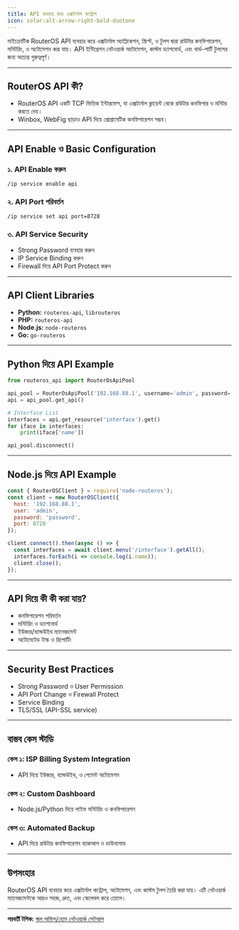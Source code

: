 ```yaml
---
title: API ব্যবহার করে এক্সটার্নাল কন্ট্রোল
icon: solar:alt-arrow-right-bold-duotone
---
```


মাইক্রোটিক RouterOS API ব্যবহার করে এক্সটার্নাল অ্যাপ্লিকেশন, স্ক্রিপ্ট, ও টুলস দ্বারা রাউটার কনফিগারেশন, মনিটরিং, ও অটোমেশন করা যায়। API ইন্টিগ্রেশন নেটওয়ার্ক অটোমেশন, কাস্টম ড্যাশবোর্ড, এবং থার্ড-পার্টি টুলসের জন্য অত্যন্ত গুরুত্বপূর্ণ।

---

## RouterOS API কী?

- RouterOS API একটি TCP ভিত্তিক ইন্টারফেস, যা এক্সটার্নাল ক্লায়েন্ট থেকে রাউটার কনফিগার ও মনিটর করতে দেয়।
- Winbox, WebFig ছাড়াও API দিয়ে প্রোগ্রামেটিক কনফিগারেশন সম্ভব।

---

## API Enable ও Basic Configuration

### ১. API Enable করুন
```shell
/ip service enable api
```

### ২. API Port পরিবর্তন
```shell
/ip service set api port=8728
```

### ৩. API Service Security
- Strong Password ব্যবহার করুন
- IP Service Binding করুন
- Firewall দিয়ে API Port Protect করুন

---

## API Client Libraries

- **Python:** `routeros-api`, `librouteros`
- **PHP:** `routeros-api`
- **Node.js:** `node-routeros`
- **Go:** `go-routeros`

---

## Python দিয়ে API Example

```python
from routeros_api import RouterOsApiPool

api_pool = RouterOsApiPool('192.168.88.1', username='admin', password='password', port=8728)
api = api_pool.get_api()

# Interface List
interfaces = api.get_resource('interface').get()
for iface in interfaces:
    print(iface['name'])

api_pool.disconnect()
```

---

## Node.js দিয়ে API Example

```js
const { RouterOSClient } = require('node-routeros');
const client = new RouterOSClient({
  host: '192.168.88.1',
  user: 'admin',
  password: 'password',
  port: 8728
});

client.connect().then(async () => {
  const interfaces = await client.menu('/interface').getAll();
  interfaces.forEach(i => console.log(i.name));
  client.close();
});
```

---

## API দিয়ে কী কী করা যায়?
- কনফিগারেশন পরিবর্তন
- মনিটরিং ও ড্যাশবোর্ড
- ইউজার/ব্যান্ডউইথ ম্যানেজমেন্ট
- অটোমেটেড টাস্ক ও রিপোর্টিং

---

## Security Best Practices
- Strong Password ও User Permission
- API Port Change ও Firewall Protect
- Service Binding
- TLS/SSL (API-SSL service)

---

## বাস্তব কেস স্টাডি

### কেস ১: ISP Billing System Integration
- API দিয়ে ইউজার, ব্যান্ডউইথ, ও পেমেন্ট অটোমেশন

### কেস ২: Custom Dashboard
- Node.js/Python দিয়ে লাইভ মনিটরিং ও কনফিগারেশন

### কেস ৩: Automated Backup
- API দিয়ে রাউটার কনফিগারেশন ব্যাকআপ ও ডাউনলোড

---

## উপসংহার

RouterOS API ব্যবহার করে এক্সটার্নাল কন্ট্রোল, অটোমেশন, এবং কাস্টম টুলস তৈরি করা যায়। এটি নেটওয়ার্ক ম্যানেজমেন্টকে আরও সহজ, দ্রুত, এবং স্কেলেবল করে তোলে।

---

**পরবর্তী টপিক:** [স্মল অফিস/হোম নেটওয়ার্ক সেটআপ](/mikrotik/soho)
